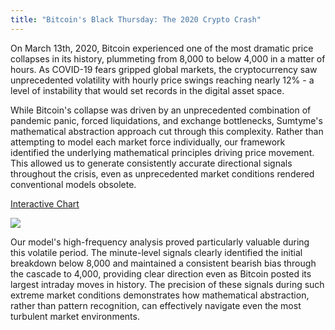 ```yaml
---
title: "Bitcoin's Black Thursday: The 2020 Crypto Crash"
---
```


On March 13th, 2020, Bitcoin experienced one of the most dramatic price collapses in its history, plummeting from 8,000 to below 4,000 in a matter of hours. As COVID-19 fears gripped global markets, the cryptocurrency saw unprecedented volatility with hourly price swings reaching nearly 12% - a level of instability that would set records in the digital asset space.

While Bitcoin's collapse was driven by an unprecedented combination of pandemic panic, forced liquidations, and exchange bottlenecks, Sumtyme's mathematical abstraction approach cut through this complexity. Rather than attempting to model each market force individually, our framework identified the underlying mathematical principles driving price movement. This allowed us to generate consistently accurate directional signals throughout the crisis, even as unprecedented market conditions rendered conventional models obsolete.

[Interactive Chart](https://www.sumtyme.ai/btc-2020)

![](</images/btcusdt-mar-2020.png>)


Our model's high-frequency analysis proved particularly valuable during this volatile period. The minute-level signals clearly identified the initial breakdown below 8,000 and maintained a consistent bearish bias through the cascade to 4,000, providing clear direction even as Bitcoin posted its largest intraday moves in history. The precision of these signals during such extreme market conditions demonstrates how mathematical abstraction, rather than pattern recognition, can effectively navigate even the most turbulent market environments.

